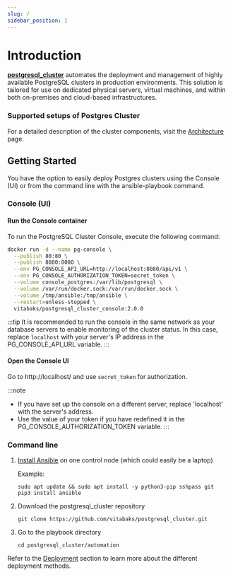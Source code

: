 ```yaml
---
slug: /
sidebar_position: 1
---
```


# Introduction

**[postgresql_cluster](https://github.com/vitabaks/postgresql_cluster)** automates the deployment and management of highly available PostgreSQL clusters in production environments. This solution is tailored for use on dedicated physical servers, virtual machines, and within both on-premises and cloud-based infrastructures.

### Supported setups of Postgres Cluster


<SchemeSwitcher />

For a detailed description of the cluster components, visit the [Architecture](./overview/architecture.md) page.

## Getting Started

You have the option to easily deploy Postgres clusters using the Console (UI) or from the command line with the ansible-playbook command.

### Console (UI)

#### Run the Console container

To run the PostgreSQL Cluster Console, execute the following command:

```bash
docker run -d --name pg-console \
  --publish 80:80 \
  --publish 8080:8080 \
  --env PG_CONSOLE_API_URL=http://localhost:8080/api/v1 \
  --env PG_CONSOLE_AUTHORIZATION_TOKEN=secret_token \
  --volume console_postgres:/var/lib/postgresql \
  --volume /var/run/docker.sock:/var/run/docker.sock \
  --volume /tmp/ansible:/tmp/ansible \
  --restart=unless-stopped \
  vitabaks/postgresql_cluster_console:2.0.0
```

:::tip
It is recommended to run the console in the same network as your database servers to enable monitoring of the cluster status. In this case, replace `localhost` with your server's IP address in the PG_CONSOLE_API_URL variable.
:::

#### Open the Console UI

Go to http://localhost/ and use `secret_token` for authorization.

:::note
- If you have set up the console on a different server, replace 'localhost' with the server's address.
- Use the value of your token if you have redefined it in the PG_CONSOLE_AUTHORIZATION_TOKEN variable.
:::

### Command line

1. [Install Ansible](https://docs.ansible.com/ansible/latest/installation_guide/intro_installation.html) on one control node (which could easily be a laptop)

    Example:
    ```shell
    sudo apt update && sudo apt install -y python3-pip sshpass git
    pip3 install ansible
    ```

2. Download the postgresql_cluster repository

    ```shell
    git clone https://github.com/vitabaks/postgresql_cluster.git
    ```

3. Go to the playbook directory

    ```shell
    cd postgresql_cluster/automation
    ```

Refer to the [Deployment](./category/deployment) section to learn more about the different deployment methods.
